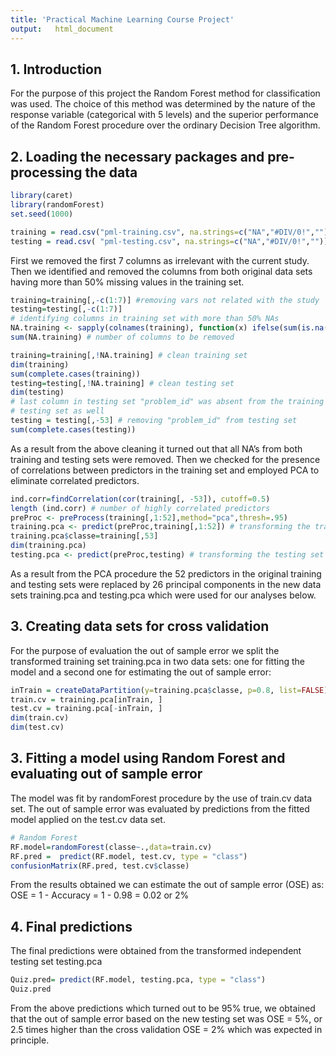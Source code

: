 ```yaml
---
title: 'Practical Machine Learning Course Project'
output:   html_document
---
```

## 1. Introduction
For the purpose of this project the Random Forest method for classification was used. The choice of this method was determined by the nature of the response variable (categorical with 5 levels) and the superior performance of the Random Forest procedure over the ordinary Decision Tree algorithm.

## 2. Loading the necessary packages and pre-processing the data

```r
library(caret)
library(randomForest)
set.seed(1000)

training = read.csv("pml-training.csv", na.strings=c("NA","#DIV/0!",""))
testing = read.csv( "pml-testing.csv", na.strings=c("NA","#DIV/0!",""))

```

First we removed the first 7 columns as irrelevant  with the current study. Then we identified and removed the columns from both original data sets having more than 50% missing values in the training set.

```r
training=training[,-c(1:7)] #removing vars not related with the study
testing=testing[,-c(1:7)]
# identifying columns in training set with more than 50% NAs
NA.training <- sapply(colnames(training), function(x) ifelse(sum(is.na(training[, x])/nrow(training)) > 0.50, TRUE,FALSE)) 
sum(NA.training) # number of columns to be removed

training=training[,!NA.training] # clean training set
dim(training)
sum(complete.cases(training))
testing=testing[,!NA.training] # clean testing set
dim(testing)
# last column in testing set "problem_id" was absent from the training set and being a simple case ID  it was removed from  the 
# testing set as well
testing = testing[,-53] # removing "problem_id" from testing set
sum(complete.cases(testing))
```
As a result from the above cleaning it turned out that all NA's from both training and testing sets were removed.
Then we checked for the presence of correlations between predictors in the training set and employed PCA to eliminate correlated predictors.

```r
ind.corr=findCorrelation(cor(training[, -53]), cutoff=0.5)
length (ind.corr) # number of highly correlated predictors
preProc <- preProcess(training[,1:52],method="pca",thresh=.95)
training.pca <- predict(preProc,training[,1:52]) # transforming the training set used for model fitting and cross validation
training.pca$classe=training[,53]
dim(training.pca)
testing.pca <- predict(preProc,testing) # transforming the testing set for the final predictions
```
As a result from the PCA procedure the 52 predictors in the original training and testing sets were replaced by 26 principal components in the new data sets training.pca  and testing.pca which were used for our analyses below.

## 3. Creating data sets for cross validation 

For the purpose of evaluation the out of sample error we split the transformed training set training.pca in two data sets:  one for fitting the model and a second one for estimating the out of sample error:

```r
inTrain = createDataPartition(y=training.pca$classe, p=0.8, list=FALSE)
train.cv = training.pca[inTrain, ]
test.cv = training.pca[-inTrain, ]
dim(train.cv)
dim(test.cv)
```

## 3. Fitting a model using Random Forest and evaluating out of sample error

The model was fit by randomForest procedure by the use of train.cv data set.
The out of sample error was evaluated by predictions from the fitted model applied on the test.cv data set.
```r
# Random Forest
RF.model=randomForest(classe~.,data=train.cv)
RF.pred =  predict(RF.model, test.cv, type = "class")
confusionMatrix(RF.pred, test.cv$classe)
```
From the results obtained we can estimate the out of sample error (OSE) as:
  OSE = 1 - Accuracy = 1 - 0.98 = 0.02 or 2%


## 4. Final predictions

The final predictions were obtained from the transformed independent testing set testing.pca

```r
Quiz.pred= predict(RF.model, testing.pca, type = "class")
Quiz.pred 
```
From the above predictions which turned out to be 95% true, we obtained that the out of sample error based on the new testing set was OSE = 5%, or 2.5 times higher than the cross validation OSE = 2% which was expected in principle.



